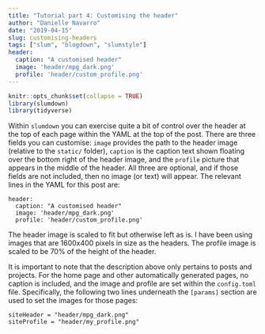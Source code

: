 ```yaml
---
title: "Tutorial part 4: Customising the header"
author: "Danielle Navarro"
date: "2019-04-15"
slug: customising-headers
tags: ["slum", "blogdown", "slumstyle"]
header:
  caption: "A customised header"
  image: 'header/mpg_dark.png'
  profile: 'header/custom_profile.png'
---
```


```r
knitr::opts_chunk$set(collapse = TRUE)
library(slumdown)
library(tidyverse)
```


Within `slumdown` you can exercise quite a bit of control over the header at the top of each page within the YAML at the top of the post. There are three fields you can customise: `image` provides the path to the header image (relative to the `static/` folder), `caption` is the caption text shown floating over the bottom right of the header image, and the `profile` picture that appears in the middle of the header. All three are optional, and if those fields are not included, then no image (or text) will appear. The relevant lines in the YAML for this post are:

```
header:
  caption: "A customised header"
  image: 'header/mpg_dark.png'
  profile: 'header/custom_profile.png'
```

The header image is scaled to fit but otherwise left as is. I have been using images that are 1600x400 pixels in size as the headers. The profile image is scaled to be 70% of the height of the header. 

It is important to note that the description above only pertains to posts and projects. For the home page and other automatically generated pages, no caption is included, and the image and profile are set within the `config.toml` file. Specifically, the following two lines underneath the `[params]` section are used to set the images for those pages:

```
siteHeader = "header/mpg_dark.png"
siteProfile = "header/my_profile.png"
```



